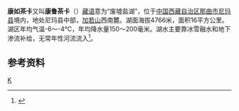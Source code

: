 {{ViewTibetanScript}}
{{Infobox_lake
 |湖泊名稱 =康如茶卡
 |湖泊照片 = 
 |湖泊照片標題 = 
 |測深圖 =
 |測深圖標題 =
 |湖泊所在地 = [[中国|中国]][[西藏|西藏]]
 |座標 = {{coord |33|33|N|86|58|E|display=inline,title|scale:500000_type:waterbody_region:CN}}
 |湖泊類別 = 
 |流入 =
 |流出 = 
 |集水區面積 =
 |集水區國家 =
 |湖泊長度 =5公里
 |湖泊闊度 =最大5.5公里<br />平均3.2公里
 |湖泊面積 =16平方公里
 |平均深度 = 约0.2米
 |最深深度 = 
 |水體體積 = 
 |湖水停留時間 =
 |湖岸線長度 =
 |海拔高度 =4766米
 |湖中島嶼 =
 |湖邊城鎮 =
}}
{{Location map
 |China Tibet
 |mark=<!--dot-->Blue pog.svg
 |lat_deg=33|lat_min=33|lat_sec =
 |lon_deg=86|lon_min=58|lon_sec =
 |caption=康如茶卡在[[西藏|西藏]]的位置。
 |position=right
 |width=350
 |float=right
}}
'''康如茶卡'''又叫'''康鲁茶卡'''（{{bo|z=ཁང་རོ་ཚྭ་ཁ།|w=khang ro tshwa kha|t=Khangro Tsakha}}）[[藏语|藏语]]意为“废墟盐湖”，位于[[中国|中国]][[西藏自治区|西藏自治区]][[那曲市|那曲市]][[尼玛县|尼玛县]]境内，地处尼玛县中部，[[加若山|加若山]]西南麓。湖面海拔4766米，面积16平方公里。湖区年均气温-6～-4℃，年均降水量150～200毫米。湖水主要靠冰雪融水和地下渗流补给，无常年性河流流入<ref>{{cite book zh |author=王苏民 窦鸿身 |title=中国湖泊志 |format=M |edition=1 |location=北京 |publisher=科学出版社 |date=1998|pages=461|id= ISBN 7-03-006706-1}}</ref>。

==参考资料==
{{reflist}}

[[Category:尼玛县湖泊|K]]